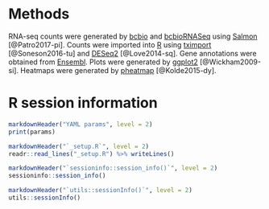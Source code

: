 # Methods

RNA-seq counts were generated by [bcbio][] and [bcbioRNASeq][] using [Salmon][] [@Patro2017-pi]. Counts were imported into [R][] using [tximport][] [@Soneson2016-tu] and [DESeq2] [@Love2014-sq]. Gene annotations were obtained from [Ensembl][]. Plots were generated by [ggplot2][] [@Wickham2009-si]. Heatmaps were generated by [pheatmap][] [@Kolde2015-dy].

# R session information {.tabset}

```r
markdownHeader("YAML params", level = 2)
print(params)

markdownHeader("`_setup.R`", level = 2)
readr::read_lines("_setup.R") %>% writeLines()

markdownHeader("`sessioninfo::session_info()`", level = 2)
sessioninfo::session_info()

markdownHeader("`utils::sessionInfo()`", level = 2)
utils::sessionInfo()
```

[7-Zip]: http://www.7-zip.org
[bcbio]: https://github.com/chapmanb/bcbio-nextgen
[bcbioRNASeq]: http://bioinformatics.sph.harvard.edu/bcbioRNASeq
[Bioconductor]: https://bioconductor.org
[clusterProfiler]: https://doi.org/doi:10.18129/B9.bioc.clusterProfiler
[DESeq2]: https://bioconductor.org/packages/release/bioc/html/DESeq2.html
[Ensembl]: https://www.ensembl.org
[Entrez]: https://www.ncbi.nlm.nih.gov/gquery
[Excel]: https://products.office.com/en-us/excel
[ggplot2]: http://ggplot2.org
[GO]: http://www.geneontology.org
[GSEA]: http://software.broadinstitute.org/gsea
[KEGG]: http://www.genome.jp/kegg
[LibreOffice]: https://www.libreoffice.org
[macOS]: https://www.apple.com/macos
[pathview]: https://doi.org/doi:10.18129/B9.bioc.pathview
[pheatmap]: https://cran.r-project.org/web/packages/pheatmap/index.html
[R]: https://www.r-project.org
[RStudio]: https://www.rstudio.com
[salmon]: https://combine-lab.github.io/salmon
[tximport]: https://bioconductor.org/packages/release/bioc/html/tximport.html
